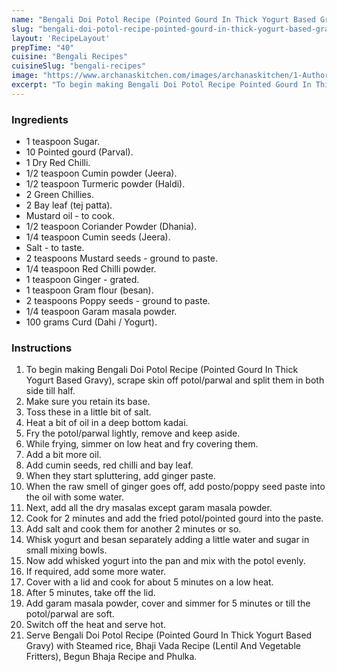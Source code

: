 ---
name: "Bengali Doi Potol Recipe (Pointed Gourd In Thick Yogurt Based Gravy)"
slug: "bengali-doi-potol-recipe-pointed-gourd-in-thick-yogurt-based-gravy"
layout: 'RecipeLayout'
prepTime: "40"
cuisine: "Bengali Recipes"
cuisineSlug: "bengali-recipes"
image: "https://www.archanaskitchen.com/images/archanaskitchen/1-Author/pal.rini1-gmail.com/Doi_Potol_Pointed_Gourd_in_Thick_Yogurt_Based_Gravy_1600.jpg"
excerpt: "To begin making Bengali Doi Potol Recipe Pointed Gourd In Thick Yogurt Based Gravy, scrape skin off potolparwal and split them in both side till half"
---

### Ingredients

- 1 teaspoon Sugar.
- 10 Pointed gourd (Parval).
- 1 Dry Red Chilli.
- 1/2 teaspoon Cumin powder (Jeera).
- 1/2 teaspoon Turmeric powder (Haldi).
- 2 Green Chillies.
- 2 Bay leaf (tej patta).
- Mustard oil - to cook.
- 1/2 teaspoon Coriander Powder (Dhania).
- 1/4 teaspoon Cumin seeds (Jeera).
- Salt - to taste.
- 2 teaspoons Mustard seeds - ground to paste.
- 1/4 teaspoon Red Chilli powder.
- 1 teaspoon Ginger - grated.
- 1 teaspoon Gram flour (besan).
- 2 teaspoons Poppy seeds - ground to paste.
- 1/4 teaspoon Garam masala powder.
- 100 grams Curd (Dahi / Yogurt).

### Instructions

1. To begin making Bengali Doi Potol Recipe (Pointed Gourd In Thick Yogurt Based Gravy), scrape skin off potol/parwal and split them in both side till half.
1. Make sure you retain its base.
1. Toss these in a little bit of salt.
1. Heat a bit of oil in a deep bottom kadai.
1. Fry the potol/parwal lightly, remove and keep aside.
1. While frying, simmer on low heat and fry covering them.
1. Add a bit more oil.
1. Add cumin seeds, red chilli and bay leaf.
1. When they start spluttering, add ginger paste.
1. When the raw smell of ginger goes off, add posto/poppy seed paste into the oil with some water.
1. Next, add all the dry masalas except garam masala powder.
1. Cook for 2 minutes and add the fried potol/pointed gourd into the paste.
1. Add salt and cook them for another 2 minutes or so.
1. Whisk yogurt and besan separately adding a little water and sugar in small mixing bowls.
1. Now add whisked yogurt into the pan and mix with the potol evenly.
1. If required, add some more water.
1. Cover with a lid and cook for about 5 minutes on a low heat.
1. After 5 minutes, take off the lid.
1. Add garam masala powder, cover and simmer for 5 minutes or till the potol/parwal are soft.
1. Switch off the heat and serve hot.
1. Serve Bengali Doi Potol Recipe (Pointed Gourd In Thick Yogurt Based Gravy) with Steamed rice, Bhaji Vada Recipe (Lentil And Vegetable Fritters), Begun Bhaja Recipe and Phulka.
